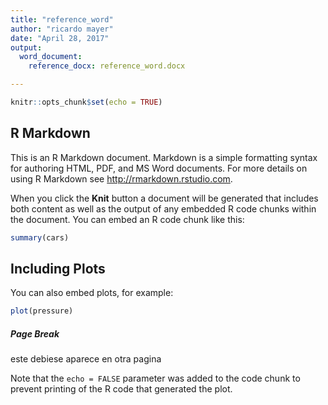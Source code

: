 ```yaml
---
title: "reference_word"
author: "ricardo mayer"
date: "April 28, 2017"
output: 
  word_document:
    reference_docx: reference_word.docx

---
```


```r
knitr::opts_chunk$set(echo = TRUE)
```

## R Markdown

This is an R Markdown document. Markdown is a simple formatting syntax for authoring HTML, PDF, and MS Word documents. For more details on using R Markdown see <http://rmarkdown.rstudio.com>.

When you click the **Knit** button a document will be generated that includes both content as well as the output of any embedded R code chunks within the document. You can embed an R code chunk like this:

```r
summary(cars)
```

## Including Plots

You can also embed plots, for example:

```r
plot(pressure)
```


##### Page Break

este debiese aparece en otra pagina

Note that the `echo = FALSE` parameter was added to the code chunk to prevent printing of the R code that generated the plot.
